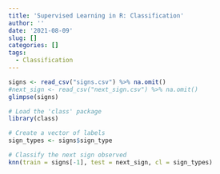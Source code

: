 ```yaml
---
title: 'Supervised Learning in R: Classification'
author: ''
date: '2021-08-09'
slug: []
categories: []
tags:
  - Classification
---
```


```r
signs <- read_csv("signs.csv") %>% na.omit()
#next_sign <- read_csv("next_sign.csv") %>% na.omit()
glimpse(signs)

```


```r
# Load the 'class' package
library(class)

# Create a vector of labels
sign_types <- signs$sign_type

# Classify the next sign observed
knn(train = signs[-1], test = next_sign, cl = sign_types)
```

